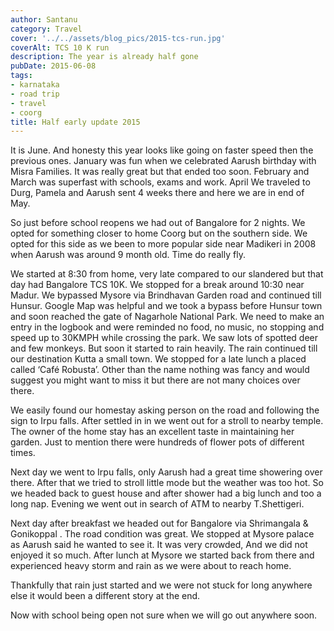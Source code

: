 ```yaml
---
author: Santanu
category: Travel
cover: '../../assets/blog_pics/2015-tcs-run.jpg'
coverAlt: TCS 10 K run
description: The year is already half gone
pubDate: 2015-06-08
tags:
- karnataka
- road trip
- travel
- coorg
title: Half early update 2015
---
```


It is June. And honesty this year looks like going on faster speed then the previous ones. January was fun when we celebrated Aarush birthday with Misra Families. It was really great but that ended too soon. February and March was superfast with schools, exams and work. April We traveled to Durg, Pamela and Aarush sent 4 weeks there and here we are in end of May.  

So just before school reopens we had out of Bangalore for 2 nights. We opted for something closer to home Coorg but on the southern side. We opted for this side as we been to more popular side near Madikeri in 2008 when Aarush was around 9 month old. Time do really fly.

We started at 8:30 from home, very late compared to our slandered but that day had Bangalore TCS 10K. We stopped for a break around 10:30 near Madur. We bypassed Mysore via Brindhavan Garden road and continued till Hunsur. Google Map was helpful and we took a bypass before Hunsur town and soon reached the gate of Nagarhole National Park. We need to make an entry in the logbook and were reminded no food, no music, no stopping and speed up to 30KMPH while crossing the park. We saw lots of spotted deer and few monkeys. But soon it started to rain heavily. The rain continued till our destination Kutta a small town. We stopped for a late lunch a placed called ‘Café Robusta’. Other than the name nothing was fancy and would suggest you might want to miss it but there are not many choices over there.

We easily found our homestay asking person on the road and following the sign to Irpu falls. After settled in in we went out for a stroll to nearby temple. The owner of the home stay has an excellent taste in maintaining her garden. Just to mention there were hundreds of flower pots of different times.

Next day we went to Irpu falls, only Aarush had a great time showering over there. After that we tried to stroll little mode but the weather was too hot. So we headed back to guest house and after shower had a big lunch and too a long nap. Evening we went out in search of ATM to nearby T.Shettigeri.  

Next day after breakfast we headed out for Bangalore via Shrimangala & Gonikoppal . The road condition was great. We stopped at Mysore palace as Aarush said he wanted to see it. It was very crowded, And we did not enjoyed it so much. After lunch at Mysore we started back from there and experienced heavy storm and rain as we were about to reach home.

Thankfully that rain just started and we were not stuck for long anywhere else it would been a different story at the end.

Now with school being open not sure when we will go out anywhere soon.